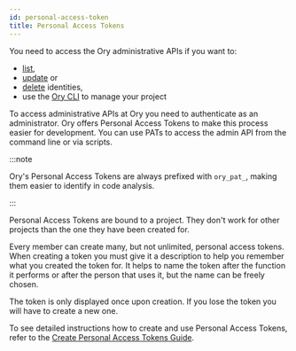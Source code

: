 ```yaml
---
id: personal-access-token
title: Personal Access Tokens
---
```


You need to access the Ory administrative APIs if you want to:

- [list](../cli/ory-identities-list.md),
- [update](../cli/ory-identities-get.md) or
- [delete](../cli/ory-identities-delete.md) identities,
- use the [Ory CLI](../guides/cli/10_config-with-cli.mdx) to manage your project

To access administrative APIs at Ory you need to authenticate as an administrator. Ory offers Personal Access Tokens to make this
process easier for development. You can use PATs to access the admin API from the command line or via scripts.

:::note

Ory's Personal Access Tokens are always prefixed with `ory_pat_`, making them easier to identify in code analysis.

:::

Personal Access Tokens are bound to a project. They don't work for other projects than the one they have been created for.

Every member can create many, but not unlimited, personal access tokens. When creating a token you must give it a description to
help you remember what you created the token for. It helps to name the token after the function it performs or after the person
that uses it, but the name can be freely chosen.

The token is only displayed once upon creation. If you lose the token you will have to create a new one.

To see detailed instructions how to create and use Personal Access Tokens, refer to the
[Create Personal Access Tokens Guide](../guides/create-personal-access-token.mdx).
